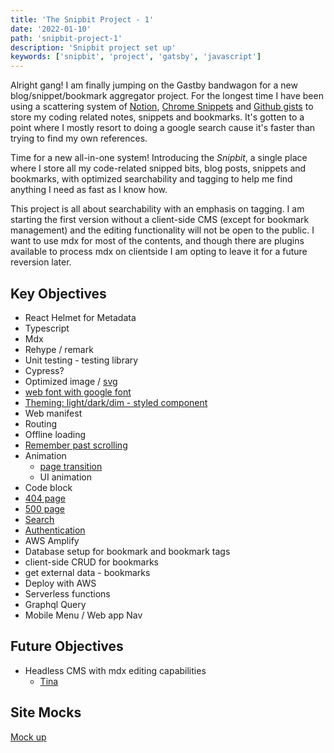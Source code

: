 ```yaml
---
title: 'The Snipbit Project - 1'
date: '2022-01-10'
path: 'snipbit-project-1'
description: 'Snipbit project set up'
keywords: ['snipbit', 'project', 'gatsby', 'javascript']
---
```


Alright gang! I am finally jumping on the Gastby bandwagon for a new blog/snippet/bookmark aggregator project. For the longest time I have been using a scattering system of [Notion](https://www.notion.so), [Chrome Snippets](https://developer.chrome.com/docs/devtools/javascript/snippets/) and [Github gists](https://gist.github.com/discover) to store my coding related notes, snippets and bookmarks. It's gotten to a point where I mostly resort to doing a google search cause it's faster than trying to find my own references.

Time for a new all-in-one system! Introducing the _Snipbit_, a single place where I store all my code-related snipped bits, blog posts, snippets and bookmarks, with optimized searchability and tagging to help me find anything I need as fast as I know how.

This project is all about searchability with an emphasis on tagging. I am starting the first version without a client-side CMS (except for bookmark management) and the editing functionality will not be open to the public. I want to use mdx for most of the contents, and though there are plugins available to process mdx on clientside I am opting to leave it for a future reversion later.

## Key Objectives

- React Helmet for Metadata
- Typescript
- Mdx
- Rehype / remark
- Unit testing - testing library
- Cypress?
- Optimized image / [svg](https://www.gatsbyjs.com/plugins/gatsby-plugin-react-svg/)
- [web font with google font](https://www.gatsbyjs.com/docs/how-to/styling/using-web-fonts/)
- [Theming: light/dark/dim - styled component](https://www.gatsbyjs.com/docs/how-to/plugins-and-themes/shadowing/)
- Web manifest
- Routing
- Offline loading
- [Remember past scrolling](https://www.gatsbyjs.com/docs/how-to/routing/scroll-restoration/)
- Animation
  - [page transition](https://www.gatsbyjs.com/docs/how-to/adding-common-features/adding-page-transitions-with-plugin-transition-link/)
  - UI animation
- Code block
- [404 page](https://www.gatsbyjs.com/docs/how-to/adding-common-features/add-404-page/)
- [500 page](https://www.gatsbyjs.com/docs/how-to/adding-common-features/add-500-page/)
- [Search](https://www.gatsbyjs.com/docs/how-to/adding-common-features/adding-search/)
- [Authentication](https://www.gatsbyjs.com/docs/how-to/adding-common-features/building-a-site-with-authentication/)
- AWS Amplify
- Database setup for bookmark and bookmark tags
- client-side CRUD for bookmarks
- get external data - bookmarks
- Deploy with AWS
- Serverless functions
- Graphql Query
- Mobile Menu / Web app Nav

## Future Objectives

- Headless CMS with mdx editing capabilities
  - [Tina](https://tina.io/)

## Site Mocks

[Mock up](https://www.figma.com/file/8ghYff8SbxAdRVgKycma1f/snipbit?node-id=0%3A1)
